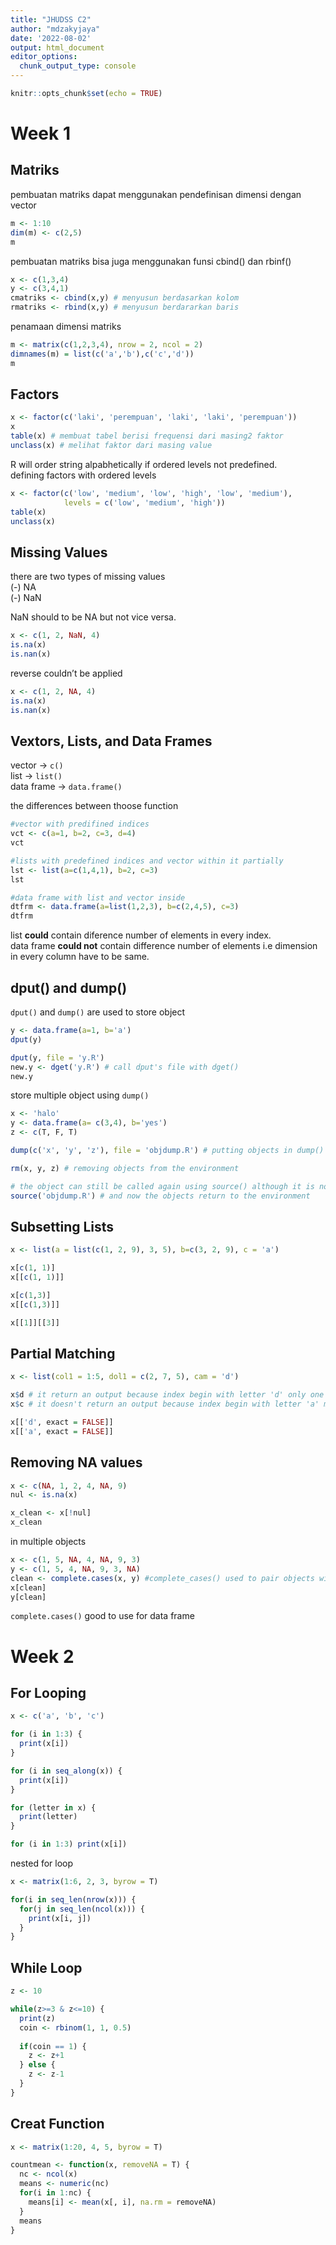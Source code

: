 ```yaml
---
title: "JHUDSS C2"
author: "mdzakyjaya"
date: '2022-08-02'
output: html_document
editor_options: 
  chunk_output_type: console
---
```


```r
knitr::opts_chunk$set(echo = TRUE)
```

# Week 1

## Matriks

pembuatan matriks dapat menggunakan pendefinisan dimensi dengan vector

```r
m <- 1:10
dim(m) <- c(2,5)
m
```

pembuatan matriks bisa juga menggunakan funsi cbind() dan rbinf()

```r
x <- c(1,3,4)
y <- c(3,4,1)
cmatriks <- cbind(x,y) # menyusun berdasarkan kolom
rmatriks <- rbind(x,y) # menyusun berdararkan baris
```

penamaan dimensi matriks

```r
m <- matrix(c(1,2,3,4), nrow = 2, ncol = 2)
dimnames(m) = list(c('a','b'),c('c','d'))
m
```

## Factors

```r
x <- factor(c('laki', 'perempuan', 'laki', 'laki', 'perempuan'))
x
table(x) # membuat tabel berisi frequensi dari masing2 faktor
unclass(x) # melihat faktor dari masing value
```

R will order string alpabhetically if ordered levels not predefined.\
defining factors with ordered levels

```r
x <- factor(c('low', 'medium', 'low', 'high', 'low', 'medium'),
            levels = c('low', 'medium', 'high'))
table(x)
unclass(x)
```

## Missing Values

there are two types of missing values\
(-) NA\
(-) NaN\

NaN should to be NA but not vice versa.

```r
x <- c(1, 2, NaN, 4)
is.na(x)
is.nan(x)
```

reverse couldn't be applied

```r
x <- c(1, 2, NA, 4)
is.na(x)
is.nan(x)
```

## Vextors, Lists, and Data Frames

vector -\> `c()`\
list -\> `list()`\
data frame -\> `data.frame()`\

the differences between thoose function

```r
#vector with predifined indices
vct <- c(a=1, b=2, c=3, d=4)
vct

#lists with predefined indices and vector within it partially
lst <- list(a=c(1,4,1), b=2, c=3)
lst

#data frame with list and vector inside
dtfrm <- data.frame(a=list(1,2,3), b=c(2,4,5), c=3)
dtfrm
```

list **could** contain diference number of elements in every index.\
data frame **could not** contain difference number of elements i.e dimension in every column have to be same.\

## dput() and dump()

`dput()` and `dump()` are used to store object

```r
y <- data.frame(a=1, b='a')
dput(y)

dput(y, file = 'y.R')
new.y <- dget('y.R') # call dput's file with dget()
new.y
```

store multiple object using `dump()`

```r
x <- 'halo'
y <- data.frame(a= c(3,4), b='yes')
z <- c(T, F, T)

dump(c('x', 'y', 'z'), file = 'objdump.R') # putting objects in dump()

rm(x, y, z) # removing objects from the environment

# the object can still be called again using source() although it is no longer in the environment
source('objdump.R') # and now the objects return to the environment
```

## Subsetting Lists

```r
x <- list(a = list(c(1, 2, 9), 3, 5), b=c(3, 2, 9), c = 'a')

x[c(1, 1)]
x[[c(1, 1)]]

x[c(1,3)]
x[[c(1,3)]]

x[[1]][[3]]
```

## Partial Matching

```r
x <- list(col1 = 1:5, dol1 = c(2, 7, 5), cam = 'd')

x$d # it return an output because index begin with letter 'd' only one
x$c # it doesn't return an output because index begin with letter 'a' more than one

x[['d', exact = FALSE]]
x[['a', exact = FALSE]]
```

## Removing NA values

```r
x <- c(NA, 1, 2, 4, NA, 9)
nul <- is.na(x)

x_clean <- x[!nul]
x_clean
```

in multiple objects

```r
x <- c(1, 5, NA, 4, NA, 9, 3)
y <- c(1, 5, 4, NA, 9, 3, NA)
clean <- complete.cases(x, y) #complete_cases() used to pair objects with no missing values in each other
x[clean]
y[clean]
```

`complete.cases()` good to use for data frame

# Week 2

## For Looping

```r
x <- c('a', 'b', 'c')

for (i in 1:3) {
  print(x[i])
}

for (i in seq_along(x)) {
  print(x[i])
}

for (letter in x) {
  print(letter)
}

for (i in 1:3) print(x[i])
```

nested for loop
```r
x <- matrix(1:6, 2, 3, byrow = T)

for(i in seq_len(nrow(x))) {
  for(j in seq_len(ncol(x))) {
    print(x[i, j])
  }
}
```
## While Loop
```r
z <- 10

while(z>=3 & z<=10) {
  print(z)
  coin <- rbinom(1, 1, 0.5)
  
  if(coin == 1) {
    z <- z+1
  } else {
    z <- z-1
  }
}
```

## Creat Function
```r
x <- matrix(1:20, 4, 5, byrow = T)

countmean <- function(x, removeNA = T) {
  nc <- ncol(x)
  means <- numeric(nc)
  for(i in 1:nc) {
    means[i] <- mean(x[, i], na.rm = removeNA)
  }
  means
}
```










